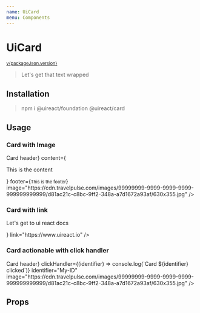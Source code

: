 ```yaml
---
name: UiCard
menu: Components
---
```



# UiCard

<sup><a href="https://github.com/inavac182/ui-react/blob/main/packages/card/" target="_blank">v{packageJson.version}</a></sup>

> Let's get that text wrapped

## Installation

> npm i @uireact/foundation @uireact/card

## Usage

### Card with Image

<Playground>
    <UiCard
        header={<h1>Card header</h1>}
        content={<p>This is the content</p>}
        footer={<small>This is the footer</small>}
        image="https://cdn.travelpulse.com/images/99999999-9999-9999-9999-999999999999/d81ac21c-c8bc-9ff2-348a-a7d1672a93af/630x355.jpg"
    />
</Playground>

### Card with link

<Playground>
    <UiCard
        content={<p>Let's get to ui react docs</p>}
        link="https://www.uireact.io"
    />
</Playground>

### Card actionable with click handler

<Playground>
    <UiCard
        header={<h1>Card header</h1>}
        clickHandler={(identifier) => console.log(`Card ${identifier} clicked`)}
        identifier="My-ID"
        image="https://cdn.travelpulse.com/images/99999999-9999-9999-9999-999999999999/d81ac21c-c8bc-9ff2-348a-a7d1672a93af/630x355.jpg"
    />
</Playground>

## Props
<Props of={UiCard} />